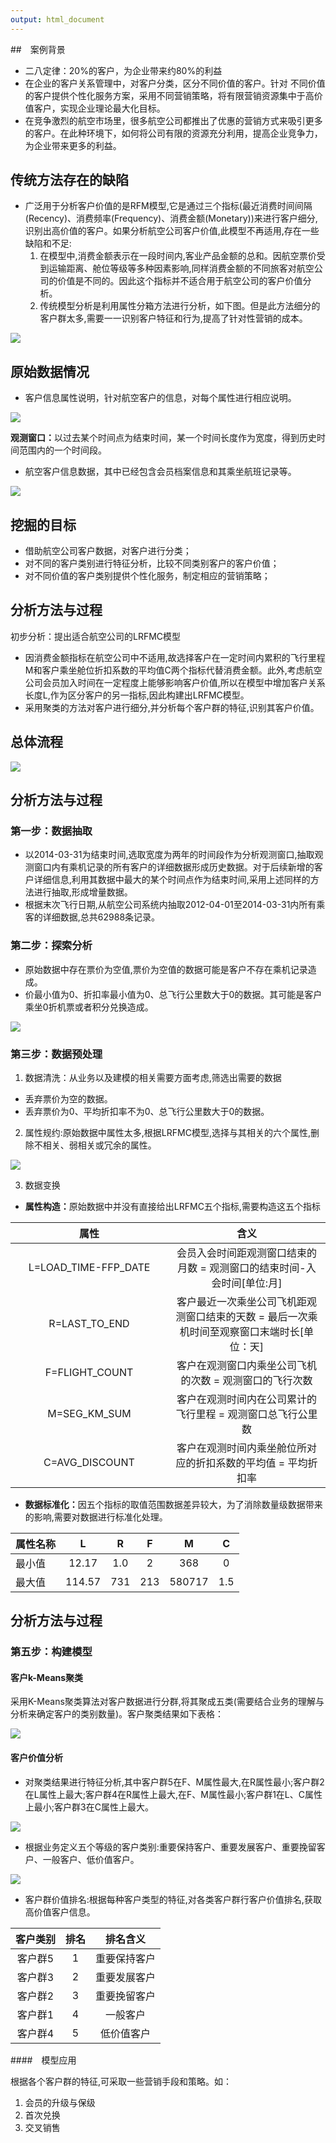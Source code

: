 ```yaml
---
output: html_document
---
```


##　案例背景

- 二八定律：20%的客户，为企业带来约80%的利益
- 在企业的客户关系管理中，对客户分类，区分不同价值的客户。针对
不同价值的客户提供个性化服务方案，采用不同营销策略，将有限营销资源集中于高价值客户，实现企业理论最大化目标。
- 在竞争激烈的航空市场里，很多航空公司都推出了优惠的营销方式来吸引更多的客户。在此种环境下，如何将公司有限的资源充分利用，提高企业竞争力，为企业带来更多的利益。

## 传统方法存在的缺陷

- 广泛用于分析客户价值的是RFM模型,它是通过三个指标(最近消费时间间隔(Recency)、消费频率(Frequency)、消费金额(Monetary))来进行客户细分,识别出高价值的客户。如果分析航空公司客户价值,此模型不再适用,存在一些缺陷和不足:
    1. 在模型中,消费金额表示在一段时间内,客业产品金额的总和。因航空票价受到运输距离、舱位等级等多种因素影响,同样消费金额的不同旅客对航空公司的价值是不同的。因此这个指标并不适合用于航空公司的客户价值分析。
    2. 传统模型分析是利用属性分箱方法进行分析，如下图。但是此方法细分的客户群太多,需要一一识别客户特征和行为,提高了针对性营销的成本。
    
![](../picture/p1.png)  
    
## 原始数据情况

- 客户信息属性说明，针对航空客户的信息，对每个属性进行相应说明。

![](../picture/p2.png)

**观测窗口：**以过去某个时间点为结束时间，某一个时间长度作为宽度，得到历史时间范围内的一个时间段。

- 航空客户信息数据，其中已经包含会员档案信息和其乘坐航班记录等。

![](../picture/p3.png)

## 挖掘的目标

- 借助航空公司客户数据，对客户进行分类；
- 对不同的客户类别进行特征分析，比较不同类别客户的客户价值；
- 对不同价值的客户类别提供个性化服务，制定相应的营销策略；

## 分析方法与过程

初步分析：提出适合航空公司的LRFMC模型

- 因消费金额指标在航空公司中不适用,故选择客户在一定时间内累积的飞行里程M和客户乘坐舱位折扣系数的平均值C两个指标代替消费金额。此外,考虑航空公司会员加入时间在一定程度上能够影响客户价值,所以在模型中增加客户关系长度L,作为区分客户的另一指标,因此构建出LRFMC模型。
- 采用聚类的方法对客户进行细分,并分析每个客户群的特征,识别其客户价值。

## 总体流程

![](../picture/p4.png)

## 分析方法与过程

### 第一步：数据抽取

- 以2014-03-31为结束时间,选取宽度为两年的时间段作为分析观测窗口,抽取观测窗口内有乘机记录的所有客户的详细数据形成历史数据。对于后续新增的客户详细信息,利用其数据中最大的某个时间点作为结束时间,采用上述同样的方法进行抽取,形成增量数据。
- 根据末次飞行日期,从航空公司系统内抽取2012-04-01至2014-03-31内所有乘客的详细数据,总共62988条记录。

### 第二步：探索分析

- 原始数据中存在票价为空值,票价为空值的数据可能是客户不存在乘机记录造成。
- 价最小值为0、折扣率最小值为0、总飞行公里数大于0的数据。其可能是客户乘坐0折机票或者积分兑换造成。

![](../picture/p5.png)

### 第三步：数据预处理

1. 数据清洗：从业务以及建模的相关需要方面考虑,筛选出需要的数据

- 丢弃票价为空的数据。
- 丢弃票价为0、平均折扣率不为0、总飞行公里数大于0的数据。
    
2. 属性规约:原始数据中属性太多,根据LRFMC模型,选择与其相关的六个属性,删除不相关、弱相关或冗余的属性。

![](../picture/p6.png)

3. 数据变换  

- **属性构造：**原始数据中并没有直接给出LRFMC五个指标,需要构造这五个指标

| 属性 | 含义 |
| :---: | :---: |
| L=LOAD_TIME-FFP_DATE | 会员入会时间距观测窗口结束的月数 = 观测窗口的结束时间-入会时间[单位:月] |
| R=LAST_TO_END | 客户最近一次乘坐公司飞机距观测窗口结束的天数 = 最后一次乘机时间至观察窗口末端时长[单位：天] | 
| F=FLIGHT_COUNT | 客户在观测窗口内乘坐公司飞机的次数 = 观测窗口的飞行次数 |
| M=SEG_KM_SUM | 客户在观测时间内在公司累计的飞行里程 = 观测窗口总飞行公里数 |
| C=AVG_DISCOUNT | 客户在观测时间内乘坐舱位所对应的折扣系数的平均值 = 平均折扣率 |

- **数据标准化：**因五个指标的取值范围数据差异较大，为了消除数量级数据带来的影响,需要对数据进行标准化处理。

| 属性名称 | L | R | F | M | C |
| :------- | :---: | :---: | :---: | :---: | :---: |
|  最小值  | 12.17 | 1.0  |   2   |  368  |  0 |
|  最大值  | 114.57 | 731 | 213 | 580717 | 1.5   |

## 分析方法与过程

### 第五步：构建模型

#### 客户k-Means聚类

采用K-Means聚类算法对客户数据进行分群,将其聚成五类(需要结合业务的理解与分析来确定客户的类别数量)。客户聚类结果如下表格：

![](../picture/p7.png)

#### 客户价值分析

- 对聚类结果进行特征分析,其中客户群5在F、M属性最大,在R属性最小;客户群2在L属性上最大;客户群4在R属性上最大,在F、M属性最小;客户群1在L、C属性上最小;客户群3在C属性上最大。

![](../picture/p8.png)

- 根据业务定义五个等级的客户类别:重要保持客户、重要发展客户、重要挽留客户、一般客户、低价值客户。

![](../picture/p9.png)

- 客户群价值排名:根据每种客户类型的特征,对各类客户群行客户价值排名,获取高价值客户信息。

| 客户类别 | 排名 | 排名含义 |
| :----:   | :---: | :---: |
| 客户群5 | 1 | 重要保持客户 |
| 客户群3 | 2 | 重要发展客户 | 
| 客户群2 | 3 | 重要挽留客户 |
| 客户群1 | 4 | 一般客户 | 
| 客户群4 | 5 | 低价值客户 | 

####　模型应用

根据各个客户群的特征,可采取一些营销手段和策略。如：

1. 会员的升级与保级
2. 首次兑换
3. 交叉销售
